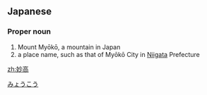 ==Japanese==
{{ja-kanjitab|みょう|こう|yomi=o}}

===Proper noun===
{{ja-pos|みょうこう|proper|hhira=めうかう}}

# Mount Myōkō, a mountain in Japan
# a place name, such as that of Myōkō City in [[Niigata]] Prefecture

[[Category:ja:Cities|みょうこう]]

[[zh:妙高]]